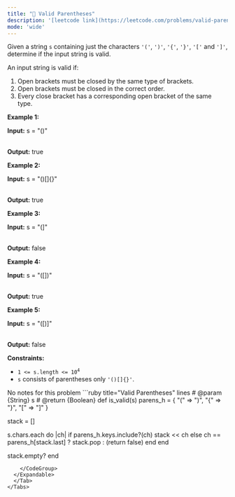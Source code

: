 ```yaml
---
title: "🧩 Valid Parentheses"
description: '[leetcode link](https://leetcode.com/problems/valid-parentheses/description/)'
mode: 'wide'
---
```

<Tabs>
  <Tab title="Question" icon="circle-question" iconType="regular">
    <Card>
      <p>Given a string <code>s</code> containing just the characters <code>&#39;(&#39;</code>, <code>&#39;)&#39;</code>, <code>&#39;&lbrace;&#39;</code>, <code>&#39;&rbrace;&#39;</code>, <code>&#39;[&#39;</code> and <code>&#39;]&#39;</code>, determine if the input string is valid.</p>  <p>An input string is valid if:</p>  <ol>  <li>Open brackets must be closed by the same type of brackets.</li>  <li>Open brackets must be closed in the correct order.</li>  <li>Every close bracket has a corresponding open bracket of the same type.</li> </ol>   <p><strong class="example">Example 1:</strong></p>  <div class="example-block"> <p><strong>Input:</strong> <span class="example-io">s = &quot;()&quot;</span></p>  <p><br/> <strong>Output:</strong> <span class="example-io">true</span></p> </div>  <p><strong class="example">Example 2:</strong></p>  <div class="example-block"> <p><strong>Input:</strong> <span class="example-io">s = &quot;()[]&lbrace;&rbrace;&quot;</span></p>  <p><br/> <strong>Output:</strong> <span class="example-io">true</span></p> </div>  <p><strong class="example">Example 3:</strong></p>  <div class="example-block"> <p><strong>Input:</strong> <span class="example-io">s = &quot;(]&quot;</span></p>  <p><br/> <strong>Output:</strong> <span class="example-io">false</span></p> </div>  <p><strong class="example">Example 4:</strong></p>  <div class="example-block"> <p><strong>Input:</strong> <span class="example-io">s = &quot;([])&quot;</span></p>  <p><br/> <strong>Output:</strong> <span class="example-io">true</span></p> </div>  <p><strong class="example">Example 5:</strong></p>  <div class="example-block"> <p><strong>Input:</strong> <span class="example-io">s = &quot;([)]&quot;</span></p>  <p><br/> <strong>Output:</strong> <span class="example-io">false</span></p> </div>   <p><strong>Constraints:</strong></p>  <ul>  <li><code>1 &lt;= s.length &lt;= 10<sup>4</sup></code></li>  <li><code>s</code> consists of parentheses only <code>&#39;()[]&lbrace;&rbrace;&#39;</code>.</li> </ul> 
    </Card>
  </Tab>
  <Tab title="Solution" icon="lightbulb" iconType="regular" >
    <Card>
      No notes for this problem
</Card>
  <Expandable title="code">
    <CodeGroup dropdown>
```ruby title="Valid Parentheses" lines
# @param {String} s
# @return {Boolean}
def is_valid(s)
  parens_h = {
    "(" => ")",
    "{" => "}",
    "[" => "]"
  }

  stack = []
  
  s.chars.each do |ch|
    if parens_h.keys.include?(ch)
      stack << ch
    else
      ch == parens_h[stack.last] ? stack.pop : (return false)
    end
  end

  stack.empty?
end
```
    </CodeGroup>
  </Expandable>
  </Tab>
</Tabs>